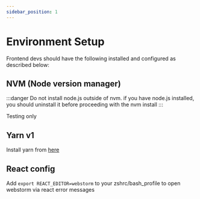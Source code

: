 ```yaml
---
sidebar_position: 1
---
```


# Environment Setup

Frontend devs should have the following installed and configured as described below:

## NVM (Node version manager)

:::danger
Do not install node.js outside of nvm. if you have node.js installed,
you should uninstall it before proceeding with the nvm install
:::

Testing only

## Yarn v1

Install yarn from [here](https://classic.yarnpkg.com/en/docs/install)

## React config

Add `export REACT_EDITOR=webstorm` to your zshrc/bash_profile to open
webstorm via react error messages


